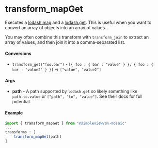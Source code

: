 
<Meta title="Utils/Transforms/MapGet"/>

# transform_mapGet

Executes a [lodash.map](https://lodash.com/docs/#map) and a [lodash.get](https://lodash.com/docs/#get). This is useful when you want to convert an array of objects into an array of values.

You may often combine this transform with `transform_join` to extract an array of values, and then join it into a comma-separated list.

#### Conversions

* `transform_get("foo.bar")` - `[{ foo : { bar : "value" } }, { foo : { bar : "value2" } }]` => `["value", "value2"]`

#### Args

* **path** - A path supported by `lodash.get` so likely something like `path.to.value` or `["path", "to", "value"]`. See their docs for full potential.

#### Example

```js
import { transform_mapGet } from "@simpleview/sv-mosaic"
...
transforms : [
    transform_mapGet(path)
]
```
